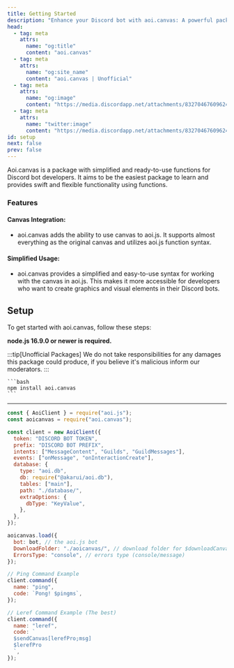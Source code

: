 ```yaml
---
title: Getting Started
description: "Enhance your Discord bot with aoi.canvas: A powerful package to bring canvas to your aoi.js projects!"
head:
  - tag: meta
    attrs:
      name: "og:title"
      content: "aoi.canvas"
  - tag: meta
    attrs:
      name: "og:site_name"
      content: "aoi.canvas | Unofficial"
  - tag: meta
    attrs:
      name: "og:image"
      content: "https://media.discordapp.net/attachments/832704676096245800/1149738393496989797/26_20230908190821.png"
  - tag: meta
    attrs:
      name: "twitter:image"
      content: "https://media.discordapp.net/attachments/832704676096245800/1149738393496989797/26_20230908190821.png"
id: setup
next: false
prev: false
---
```


Aoi.canvas is a package with simplified and ready-to-use functions for Discord bot developers. It aims to be the easiest package to learn and provides swift and flexible functionality using functions.

### Features

#### Canvas Integration:

- aoi.canvas adds the ability to use canvas to aoi.js. It supports almost everything as the original canvas and utilizes aoi.js function syntax.

#### Simplified Usage:

- aoi.canvas provides a simplified and easy-to-use syntax for working with the canvas in aoi.js. This makes it more accessible for developers who want to create graphics and visual elements in their Discord bots.

## Setup

To get started with aoi.canvas, follow these steps:

**node.js 16.9.0 or newer is required.**

:::tip[Unofficial Packages]
We do not take responsibilities for any damages this package could produce, if you believe it's malicious inform our moderators.
:::

    ```bash
    npm install aoi.canvas
    ```

---

```javascript title="index.js"
const { AoiClient } = require("aoi.js");
const aoicanvas = require("aoi.canvas");

const client = new AoiClient({
  token: "DISCORD BOT TOKEN",
  prefix: "DISCORD BOT PREFIX",
  intents: ["MessageContent", "Guilds", "GuildMessages"],
  events: ["onMessage", "onInteractionCreate"],
  database: {
    type: "aoi.db",
    db: require("@akarui/aoi.db"),
    tables: ["main"],
    path: "./database/",
    extraOptions: {
      dbType: "KeyValue",
    },
  },
});

aoicanvas.load({
  bot: bot, // the aoi.js bot
  DownloadFolder: "./aoicanvas/", // download folder for $downloadCanvas and $downloadGIF
  ErrorsType: "console", // errors type (console/message)
});

// Ping Command Example
client.command({
  name: "ping",
  code: `Pong! $pingms`,
});

// Leref Command Example (The best)
client.command({
  name: "leref",
  code: `
  $sendCanvas[lerefPro;msg]
  $lerefPro
  `,
});
```
